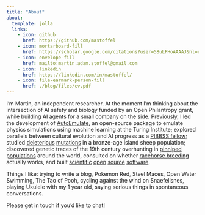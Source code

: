 ```yaml
---
title: "About"
about:
  template: jolla
  links:
    - icon: github
      href: https://github.com/mastoffel
    - icon: mortarboard-fill
      href: https://scholar.google.com/citations?user=58uLFHoAAAAJ&hl=en&oi=ao
    - icon: envelope-fill
      href: mailto:martin.adam.stoffel@gmail.com
    - icon: linkedin
      href: https://linkedin.com/in/mastoffel/
    - icon: file-earmark-person-fill
      href: ./blog/files/cv.pdf
---
```


I'm Martin, an independent researcher. At the moment I'm thinking about the intersection of AI safety and biology funded by an Open Philantropy grant, while building AI agents for a small company on the side.  Previously, I led the development of [AutoEmulate](https://github.com/alan-turing-institute/autoemulate), an open-source package to emulate physics simulations using machine learning at the Turing Institute; explored parallels between cultural evolution and AI progress as a [PIBBSS fellow](https://pibbss.ai/); studied [deleterious](https://www.nature.com/articles/s41467-021-23222-9) [mutations](https://academic.oup.com/evlett/article/5/3/187/6697630) in a bronze-age island sheep population; discovered genetic traces of the 19th century overhunting in [pinniped populations](https://www.nature.com/articles/s41467-018-06695-z) around the world, consulted on whether [racehorse breeding](https://royalsocietypublishing.org/doi/full/10.1098/rspb.2022.0487) actually works, and built [scientific](https://besjournals.onlinelibrary.wiley.com/doi/full/10.1111/2041-210X.12797) [open](https://journals.plos.org/plosone/article?id=10.1371/journal.pone.0198311) [source](https://peerj.com/articles/11414/) [software](https://besjournals.onlinelibrary.wiley.com/doi/full/10.1111/2041-210X.12588).

Things I like: trying to write a blog, Pokemon Red, Steel Maces, Open Water Swimming, The Tao of Pooh, cycling against the wind on Snaefellsnes, playing Ukulele with my 1 year old, saying serious things in spontaneous conversations. 

Please get in touch if you'd like to chat!
